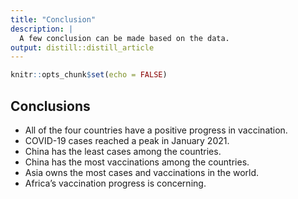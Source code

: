 ```yaml
---
title: "Conclusion"
description: |
  A few conclusion can be made based on the data.
output: distill::distill_article
---
```


```r
knitr::opts_chunk$set(echo = FALSE)
```

## Conclusions
* All of the four countries have a positive progress in vaccination.
* COVID-19 cases reached a peak in January 2021.
* China has the least cases among the countries.
* China has the most vaccinations among the countries.
* Asia owns the most cases and vaccinations in the world.
* Africa's vaccination progress is concerning.




